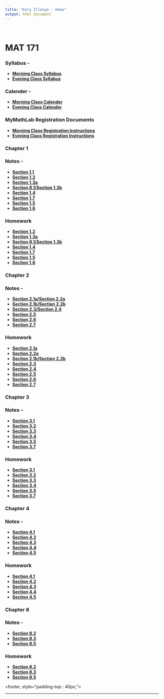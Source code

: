 ```yaml
---
title: "Kory Illenye - Home"
output: html_document
---
```


<style type="text/css">
.title {
  display: none;
}

#getting-started img {
  margin-right: 10px;
}

</style>
<BR>

# MAT 171

### Syllabus -

* **[Morning Class Syllabus](./Resources/syllabusMAT171summer2018Morning.pdf)**
* **[Evening Class Syllabus](./Resources/syllabusMAT171summer2018Evening.pdf)**

### Calender -

* **[Morning Class Calender](./Resources/morningCalender.pdf)**
* **[Evening Class Calender](./Resources/eveningCalender.pdf)**

### MyMathLab Registration Documents

* **[Morning Class Registration Instructions](./Resources/regC30.pdf)**
* **[Evening Class Registration Instructions](./Resources/regC36.pdf)**

 

### Chapter 1
### Notes -
* **[Section 1.1](./Resources/MAT171blitzSectionNotes11Empty.pdf)**
* **[Section 1.2](./Resources/MAT171blitzSectionNotes12Empty.pdf)**
* **[Section 1.3a](./Resources/MAT171blitzSectionNotes13aEmpty.pdf)**
* **[Section 8.1/Section 1.3b](./Resources/MAT171blitzSectionNotes81and13bEmpty.pdf)**
* **[Section 1.4](./Resources/MAT171blitzSectionNotes14Empty.pdf)**
* **[Section 1.7](./Resources/MAT171blitzSectionNotes17Empty.pdf)**
* **[Section 1.5](./Resources/MAT171blitzSectionNotes15Empty.pdf)**
* **[Section 1.6](./Resources/mat171blitzsectionnotes16empty.pdf)**

### Homework

* **[Section 1.2](./Resources/MAT171blitzSectionHW12.pdf)**
* **[Section 1.3a](./Resources/MAT171blitzSectionHW13.pdf)**
* **[Section 8.1/Section 1.3b](./Resources/MAT171blitzSectionHW81and13b.pdf)**
* **[Section 1.4](./Resources/MAT171blitzSectionHW14.pdf)**
* **[Section 1.7](./Resources/MAT171blitzSectionHW17.pdf)**
* **[Section 1.5](./Resources/MAT171blitzSectionHW15.pdf)**
* **[Section 1.6](./Resources/MAT171blitzSectionHW16.pdf)**

### Chapter 2
### Notes -
* **[Section 2.1a/Section 2.2a](./Resources/MAT171blitzSectionNotes21and22aredo.pdf)**
* **[Section 2.1b/Section 2.2b](./Resources/MAT171blitzSectionNotes21and22bredo.pdf)**
* **[Section 2.3/Section 2.4](./Resources/MAT171blitzSectionNotes23and24redo.pdf)**
* **[Section 2.5](./Resources/MAT171blitzSectionNotes25redo.pdf)**
* **[Section 2.6](./Resources/MAT171blitzSectionNotes26redo.pdf)**
* **[Section 2.7](./Resources/MAT171blitzSectionNotes27redo.pdf)**


### Homework

* **[Section 2.1a](./Resources/MAT171blitzSectionHW21a.pdf)**
* **[Section 2.2a](./Resources/MAT171blitzSectionHW22a.pdf)**
* **[Section 2.1b/Section 2.2b](./Resources/MAT171blitzSectionHW2122b.pdf)**
* **[Section 2.3](./Resources/MAT171blitzSectionHW23.pdf)**
* **[Section 2.4](./Resources/MAT171blitzSectionHW24.pdf)**
* **[Section 2.5](./Resources/MAT171blitzSectionHW25.pdf)**
* **[Section 2.6](./Resources/MAT171blitzSectionHW26.pdf)**
* **[Section 2.7](./Resources/MAT171blitzSectionHW27.pdf)**

### Chapter 3
### Notes -
* **[Section 3.1](./Resources/MAT171blitzSectionNotes31Empty.pdf)**
* **[Section 3.2](./Resources/MAT171blitzSectionNotes32Empty.pdf)**
* **[Section 3.3](./Resources/MAT171blitzSectionNotes33Empty.pdf)**
* **[Section 3.4](./Resources/MAT171blitzSectionNotes34Empty.pdf)**
* **[Section 3.5](./Resources/MAT171blitzSectionNotes35Empty.pdf)**
* **[Section 3.7](./Resources/MAT171blitzSectionNotes37Empty.pdf)**

### Homework

* **[Section 3.1](./Resources/MAT171blitzSectionHW31.pdf)**
* **[Section 3.2](./Resources/MAT171blitzSectionHW32.pdf)**
* **[Section 3.3](./Resources/MAT171blitzSectionHW33.pdf)**
* **[Section 3.4](./Resources/MAT171blitzSectionHW34.pdf)**
* **[Section 3.5](./Resources/MAT171blitzSectionHW35.pdf)**
* **[Section 3.7](./Resources/MAT171blitzSectionHW37.pdf)**

### Chapter 4
### Notes -
* **[Section 4.1](./Resources/MAT171blitzSectionNotes41Empty.pdf)**
* **[Section 4.2](./Resources/MAT171blitzSectionNotes42Empty.pdf)**
* **[Section 4.3](./Resources/MAT171blitzSectionNotes43Empty.pdf)**
* **[Section 4.4](./Resources/MAT171blitzSectionNotes44Empty.pdf)**
* **[Section 4.5](./Resources/MAT171blitzSectionNotes45Empty.pdf)**


### Homework

* **[Section 4.1](./Resources/MAT171blitzSectionHW41.pdf)**
* **[Section 4.2](./Resources/MAT171blitzSectionHW42.pdf)**
* **[Section 4.3](./Resources/MAT171blitzSectionHW43.pdf)**
* **[Section 4.4](./Resources/MAT171blitzSectionHW44.pdf)**
* **[Section 4.5](./Resources/MAT171blitzSectionHW45.pdf)**

### Chapter 8
### Notes -

* **[Section 8.2](./Resources/MAT171blitzSectionNotes82Empty.pdf)**
* **[Section 8.3](./Resources/MAT171blitzSectionNotes83Empty.pdf)**
* **[Section 8.5](./Resources/MAT171blitzSectionNotes85Empty.pdf)**


### Homework


* **[Section 8.2](./Resources/MAT171blitzSectionHW82.pdf)**
* **[Section 8.3](./Resources/MAT171blitzSectionHW83.pdf)**
* **[Section 8.5](./Resources/MAT171blitzSectionHW85.pdf)**


<footer, style="padding-top : 40px;">
<center>

-------







</center>
</footer>